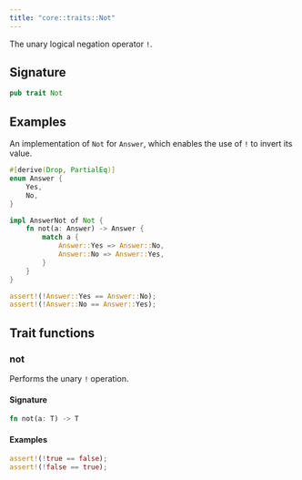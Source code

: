 ```yaml
---
title: "core::traits::Not"
---
```


The unary logical negation operator `!`.

## Signature

```rust
pub trait Not
```



## Examples

An implementation of `Not` for `Answer`, which enables the use of `!` to
invert its value.
```rust
#[derive(Drop, PartialEq)]
enum Answer {
    Yes,
    No,
}

impl AnswerNot of Not {
    fn not(a: Answer) -> Answer {
        match a {
            Answer::Yes => Answer::No,
            Answer::No => Answer::Yes,
        }
    }
}

assert!(!Answer::Yes == Answer::No);
assert!(!Answer::No == Answer::Yes);
```


## Trait functions

### not



Performs the unary `!` operation.

#### Signature

```rust
fn not(a: T) -> T
```




#### Examples

```rust
assert!(!true == false);
assert!(!false == true);
```





